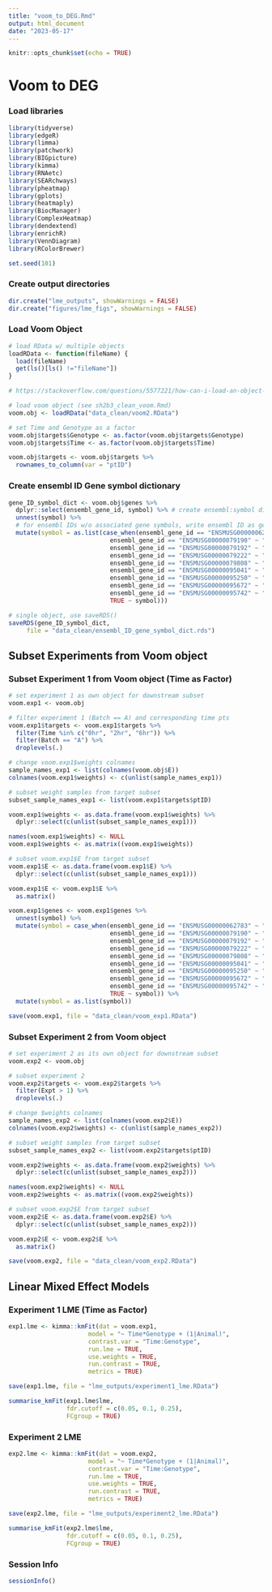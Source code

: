 ```yaml
---
title: "voom_to_DEG.Rmd"
output: html_document
date: "2023-05-17"
---
```


```r
knitr::opts_chunk$set(echo = TRUE)
```

# Voom to DEG

### Load libraries

```r

library(tidyverse)
library(edgeR)
library(limma)
library(patchwork)
library(BIGpicture)
library(kimma)
library(RNAetc)
library(SEARchways)
library(pheatmap)
library(gplots)
library(heatmaply)
library(BiocManager)
library(ComplexHeatmap)
library(dendextend)
library(enrichR)
library(VennDiagram)
library(RColorBrewer)

set.seed(101)

```

### Create output directories

```r

dir.create("lme_outputs", showWarnings = FALSE)
dir.create("figures/lme_figs", showWarnings = FALSE)

```

### Load Voom Object

```r

# load RData w/ multiple objects
loadRData <- function(fileName) {
  load(fileName)
  get(ls()[ls() !="fileName"])
}

# https://stackoverflow.com/questions/5577221/how-can-i-load-an-object-into-a-variable-name-that-i-specify-from-an-r-data-file

# load voom object (see sh2b3_clean_voom.Rmd)
voom.obj <- loadRData("data_clean/voom2.RData")

# set Time and Genotype as a factor
voom.obj$targets$Genotype <- as.factor(voom.obj$targets$Genotype)
voom.obj$targets$Time <- as.factor(voom.obj$targets$Time)

voom.obj$targets <- voom.obj$targets %>%
  rownames_to_column(var = "ptID")

```

### Create ensembl ID Gene symbol dictionary

```r

gene_ID_symbol_dict <- voom.obj$genes %>%
  dplyr::select(ensembl_gene_id, symbol) %>% # create ensembl:symbol dict
  unnest(symbol) %>%
  # for ensembl IDs w/o associated gene symbols, write ensembl ID as gene symbol
  mutate(symbol = as.list(case_when(ensembl_gene_id == "ENSMUSG00000062783" ~ "Csprs",
                            ensembl_gene_id == "ENSMUSG00000079190" ~ "ENSMUSG00000079190",
                            ensembl_gene_id == "ENSMUSG00000079192" ~ "ENSMUSG00000079192",
                            ensembl_gene_id == "ENSMUSG00000079222" ~ "ENSMUSG00000079222",
                            ensembl_gene_id == "ENSMUSG00000079808" ~ "ENSMUSG00000079808",
                            ensembl_gene_id == "ENSMUSG00000095041" ~ "ENSMUSG00000095041",
                            ensembl_gene_id == "ENSMUSG00000095250" ~ "ENSMUSG00000095250",
                            ensembl_gene_id == "ENSMUSG00000095672" ~ "ENSMUSG00000095672",
                            ensembl_gene_id == "ENSMUSG00000095742" ~ "ENSMUSG00000095742",
                            TRUE ~ symbol)))

# single object, use saveRDS()
saveRDS(gene_ID_symbol_dict, 
     file = "data_clean/ensembl_ID_gene_symbol_dict.rds")

```

## Subset Experiments from Voom object

### Subset Experiment 1 from Voom object (Time as Factor)

```r

# set experiment 1 as own object for downstream subset
voom.exp1 <- voom.obj

# filter experiment 1 (Batch == A) and corresponding time pts
voom.exp1$targets <- voom.exp1$targets %>%
  filter(Time %in% c("0hr", "2hr", "6hr")) %>%
  filter(Batch == "A") %>%
  droplevels(.)

# change voom.exp1$weights colnames
sample_names_exp1 <- list(colnames(voom.obj$E))
colnames(voom.exp1$weights) <- c(unlist(sample_names_exp1))

# subset weight samples from target subset
subset_sample_names_exp1 <- list(voom.exp1$targets$ptID)

voom.exp1$weights <- as.data.frame(voom.exp1$weights) %>%
  dplyr::select(c(unlist(subset_sample_names_exp1)))

names(voom.exp1$weights) <- NULL
voom.exp1$weights <- as.matrix((voom.exp1$weights))

# subset voom.exp1$E from target subset
voom.exp1$E <- as.data.frame(voom.exp1$E) %>%
  dplyr::select(c(unlist(subset_sample_names_exp1)))

voom.exp1$E <- voom.exp1$E %>%
  as.matrix()

voom.exp1$genes <- voom.exp1$genes %>%
  unnest(symbol) %>%
  mutate(symbol = case_when(ensembl_gene_id == "ENSMUSG00000062783" ~ "Csprs",
                            ensembl_gene_id == "ENSMUSG00000079190" ~ "ENSMUSG00000079190",
                            ensembl_gene_id == "ENSMUSG00000079192" ~ "ENSMUSG00000079192",
                            ensembl_gene_id == "ENSMUSG00000079222" ~ "ENSMUSG00000079222",
                            ensembl_gene_id == "ENSMUSG00000079808" ~ "ENSMUSG00000079808",
                            ensembl_gene_id == "ENSMUSG00000095041" ~ "ENSMUSG00000095041",
                            ensembl_gene_id == "ENSMUSG00000095250" ~ "ENSMUSG00000095250",
                            ensembl_gene_id == "ENSMUSG00000095672" ~ "ENSMUSG00000095672",
                            ensembl_gene_id == "ENSMUSG00000095742" ~ "ENSMUSG00000095742",
                            TRUE ~ symbol)) %>%
  mutate(symbol = as.list(symbol))

save(voom.exp1, file = "data_clean/voom_exp1.RData")

```

### Subset Experiment 2 from Voom object

```r

# set experiment 2 as its own object for downstream subset
voom.exp2 <- voom.obj

# subset experiment 2
voom.exp2$targets <- voom.exp2$targets %>%
  filter(Expt > 1) %>%
  droplevels(.)

# change $weights colnames
sample_names_exp2 <- list(colnames(voom.exp2$E))
colnames(voom.exp2$weights) <- c(unlist(sample_names_exp2))

# subset weight samples from target subset
subset_sample_names_exp2 <- list(voom.exp2$targets$ptID)

voom.exp2$weights <- as.data.frame(voom.exp2$weights) %>%
  dplyr::select(c(unlist(subset_sample_names_exp2)))

names(voom.exp2$weights) <- NULL
voom.exp2$weights <- as.matrix((voom.exp2$weights))

# subset voom.exp2$E from target subset
voom.exp2$E <- as.data.frame(voom.exp2$E) %>%
  dplyr::select(c(unlist(subset_sample_names_exp2)))

voom.exp2$E <- voom.exp2$E %>%
  as.matrix()

save(voom.exp2, file = "data_clean/voom_exp2.RData")

```

## Linear Mixed Effect Models

### Experiment 1 LME (Time as Factor)

```r

exp1.lme <- kimma::kmFit(dat = voom.exp1,
                      model = "~ Time*Genotype + (1|Animal)",
                      contrast.var = "Time:Genotype",
                      run.lme = TRUE,
                      use.weights = TRUE,
                      run.contrast = TRUE,
                      metrics = TRUE)

save(exp1.lme, file = "lme_outputs/experiment1_lme.RData")

summarise_kmFit(exp1.lme$lme,
                fdr.cutoff = c(0.05, 0.1, 0.25),
                FCgroup = TRUE)

```

### Experiment 2 LME

```r

exp2.lme <- kimma::kmFit(dat = voom.exp2,
                      model = "~ Time*Genotype + (1|Animal)",
                      contrast.var = "Time:Genotype",
                      run.lme = TRUE,
                      use.weights = TRUE,
                      run.contrast = TRUE,
                      metrics = TRUE)

save(exp2.lme, file = "lme_outputs/experiment2_lme.RData")

summarise_kmFit(exp2.lme$lme,
                fdr.cutoff = c(0.05, 0.1, 0.25),
                FCgroup = TRUE)

```

### Session Info

```r

sessionInfo()

```



